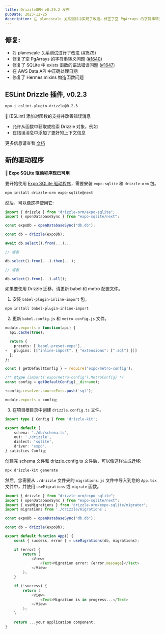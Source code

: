 ```yaml
---
title: DrizzleORM v0.29.2 发布
pubDate: 2023-12-25
description: 在 planescale 关系测试中实现了改进。修正了空 PgArrays 的字符串转义。修正了 SQLite 中 exists 函数的语法错误。确保在 AWS Data API 中正确处理日期。解决了 Hermes mixins 构造函数问题。
---
```


## 修复: 

- 对 planescale 关系测试进行了改进 ([#1579](https://github.com/drizzle-team/drizzle-orm/pull/1579))
- 修复了空 PgArrays 的字符串转义问题 ([#1640](https://github.com/drizzle-team/drizzle-orm/pull/1640))
- 修复了 SQLite 中 exists 函数的语法错误问题 ([#1647](https://github.com/drizzle-team/drizzle-orm/pull/1647))
- 在 AWS Data API 中正确处理日期
- 修复了 Hermes mixins 构造函数问题

## ESLint Drizzle 插件, v0.2.3

```bash copy
npm i eslint-plugin-drizzle@0.2.3
```

🎉 [ESLint] 添加对函数的支持并改善错误消息

- 允许从函数中获取或检索 Drizzle 对象，例如
- 在错误消息中添加了更好的上下文信息

更多信息请查看 [文档](https://orm.drizzle.team/docs/eslint-plugin)

## 新的驱动程序

**🎉 Expo SQLite 驱动程序现已可用**

要开始使用 [Expo SQLite 驱动程序](https://orm.drizzle.team/docs/get-started-sqlite#expo-sqlite)，需要安装 `expo-sqlite` 和 `drizzle-orm` 包。

```bash copy
npm install drizzle-orm expo-sqlite@next
```

然后，可以像这样使用它:

```ts copy {4,6}
import { drizzle } from "drizzle-orm/expo-sqlite";
import { openDatabaseSync } from "expo-sqlite/next";

const expoDb = openDatabaseSync("db.db");

const db = drizzle(expoDb);

await db.select().from(...)...

// 或者

db.select().from(...).then(...);

// 或者

db.select().from(...).all();
```

如果要使用 Drizzle 迁移，请更新 babel 和 metro 配置文件。

1. 安装 `babel-plugin-inline-import` 包。

```bash copy
npm install babel-plugin-inline-import
```

2. 更新 `babel.config.js` 和 `metro.config.js` 文件。

```ts filename="babel.config.js" copy {6}
module.exports = function(api) {
  api.cache(true);

  return {
    presets: ['babel-preset-expo'],
+   plugins: [["inline-import", { "extensions": [".sql"] }]]
  };
};
```

```ts filename="metro.config.js" copy {6}
const { getDefaultConfig } = require('expo/metro-config');

/** @type {import('expo/metro-config').MetroConfig} */
const config = getDefaultConfig(__dirname);

+config.resolver.sourceExts.push('sql');

module.exports = config;
```

3. 在项目根目录中创建 `drizzle.config.ts` 文件。

```ts copy
import type { Config } from 'drizzle-kit';

export default {
	schema: './db/schema.ts',
	out: './drizzle',
    dialect: 'sqlite',
	driver: 'expo',
} satisfies Config;
```

创建完 schema 文件和 drizzle.config.ts 文件后，可以像这样生成迁移:

```bash copy
npx drizzle-kit generate
```

然后，您需要从 `./drizzle` 文件夹的 `migrations.js` 文件中导入到您的 `App.tsx` 文件中，并使用 `useMigrations` 或 `migrate` 函数。

```ts copy {4,11}
import { drizzle } from "drizzle-orm/expo-sqlite";
import { openDatabaseSync } from "expo-sqlite/next";
import { useMigrations } from 'drizzle-orm/expo-sqlite/migrator';
import migrations from './drizzle/migrations';

const expoDb = openDatabaseSync("db.db");

const db = drizzle(expoDb);

export default function App() {
    const { success, error } = useMigrations(db, migrations);

    if (error) {
        return (
            <View>
                <Text>Migration error: {error.message}</Text>
            </View>
        );
    }

    if (!success) {
        return (
            <View>
                <Text>Migration is in progress...</Text>
            </View>
        );
    }

    return ...your application component;
}
```
